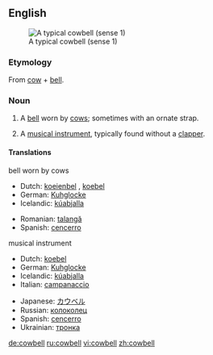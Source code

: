 {{wikipedia}}
==English==
[[Image:Cowbell-2.jpg|thumb|right|A typical cowbell (sense 1)]]

===Etymology===
From [[cow]] + [[bell]].

===Noun===
{{en-noun}}

# A [[bell]] worn by [[cow]]s; sometimes with an ornate strap.
# {{musici}} A [[musical instrument]], typically found without a [[clapper]].

====Translations====
;bell worn by cows
{{top}}
*Dutch: [[koeienbel]] {{f}}, [[koebel]] {{f}}
*German: [[Kuhglocke]] {{f}}
*Icelandic: [[kúabjalla]] {{f}}
{{mid}}
*Romanian: [[talangă]] {{f}}
*Spanish: [[cencerro]] {{m}}
{{bottom}}

;musical instrument
{{top}}
*Dutch: [[koebel]] {{f}}
*German: [[Kuhglocke]] {{f}}
*Icelandic: [[kúabjalla]] {{f}}
*Italian: [[campanaccio]] {{m}}
{{mid}}
*Japanese: [[カウベル]]
*Russian: [[колоколец]] {{g|Russian}}
*Spanish: [[cencerro]] {{m}}
*Ukrainian: [[тронка]] {{g|Ukrainian}}
{{bottom}}

[[de:cowbell]]
[[ru:cowbell]]
[[vi:cowbell]]
[[zh:cowbell]]